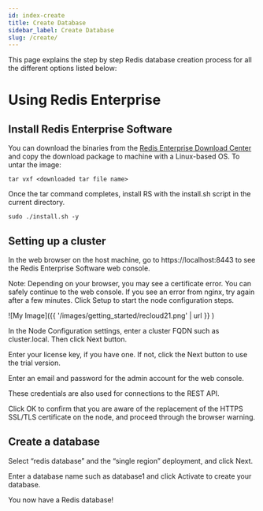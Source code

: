 ```yaml
---
id: index-create
title: Create Database
sidebar_label: Create Database
slug: /create/
---
```



This page explains the step by step Redis database creation process for all the different options listed below:



# Using Redis Enterprise

## Install Redis Enterprise Software 

You can download the binaries from the [Redis Enterprise Download Center](https://www.redislabs.com/redis-enterprise-software/download-center/software/) and copy the download package to machine with a Linux-based OS. To untar the image:

```
tar vxf <downloaded tar file name>
```

Once the tar command completes, install RS with the install.sh script in the current directory.

```
sudo ./install.sh -y
```

## Setting up a cluster 

In the web browser on the host machine, go to https://localhost:8443 to see the Redis Enterprise Software web console.

Note: Depending on your browser, you may see a certificate error. You can safely continue to the web console.
If you see an error from nginx, try again after a few minutes.
Click Setup to start the node configuration steps.

![My Image]({{ '/images/getting_started/recloud21.png' | url }} )

In the Node Configuration settings, enter a cluster FQDN such as cluster.local. Then click Next button.

Enter your license key, if you have one. If not, click the Next button to use the trial version.

Enter an email and password for the admin account for the web console.

These credentials are also used for connections to the REST API.

Click OK to confirm that you are aware of the replacement of the HTTPS SSL/TLS certificate on the node, and proceed through the browser warning.

## Create a database 

Select “redis database” and the “single region” deployment, and click Next.

Enter a database name such as database1 and click Activate to create your database.

You now have a Redis database!
</details>





